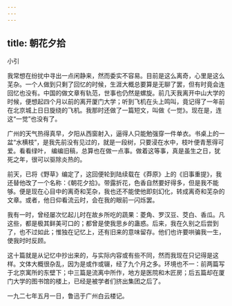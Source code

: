 ```yaml
---
---
---
```

title: 朝花夕拾
---



小引

我常想在纷扰中寻出一点闲静来，然而委实不容易。目前是这么离奇，心里是这么芜杂。一个人做到只剩了回忆的时候，生涯大概总要算是无聊了罢，但有时竟会连回忆也没有。中国的做文章有轨范，世事也仍然是螺旋。前几天我离开中山大学的时候，便想起四个月以前的离开厦门大学；听到飞机在头上鸣叫，竟记得了一年前在北京城上日日旋绕的飞机。我那时还做了一篇短文，叫做《一觉》。现在是，连这“一觉”也没有了。

广州的天气热得真早，夕阳从西窗射入，逼得人只能勉强穿一件单衣。书桌上的一盆“水横枝”，是我先前没有见过的，就是一段树，只要浸在水中，枝叶便青葱得可爱。看看绿叶， 编编旧稿，总算也在做一点事。做着这等事，真是虽生之日，犹死之年，很可以驱除炎热的。

前天，已将《野草》编定了，这回便轮到陆续载在《莽原》上的《旧事重提》，我还替他改了一个名称：《朝花夕拾》。带露折花，色香自然要好得多，但是我不能够。便是现在心目中的离奇和芜杂，我也还不能使他即刻幻化，转成离奇和芜杂的文章。或者，他日仰看流云时，会在我的眼前一闪烁罢。

我有一时，曾经屡次忆起儿时在故乡所吃的蔬果：菱角、罗汉豆、茭白、香瓜。凡这些，都是极其鲜美可口的；都曾是使我思乡的蛊惑。后来，我在久别之后尝到了，也不过如此；惟独在记忆上，还有旧来的意味留存。他们也许要哄骗我一生，使我时时反顾。

这十篇就是从记忆中抄出来的，与实际内容或有些不同，然而我现在只记得是这样。文体大概很杂乱，因为是或作或辍，经了九个月之多。环境也不一：前两篇写于北京寓所的东壁下；中三篇是流离中所作，地方是医院和木匠房；后五篇却在厦门大学的图书馆的楼上，已经是被学者们挤出集团之后了。

一九二七年五月一日，鲁迅于广州白云楼记。